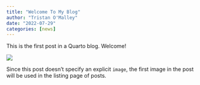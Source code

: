 ```yaml
---
title: "Welcome To My Blog"
author: "Tristan O'Malley"
date: "2022-07-29"
categories: [news]
---
```


This is the first post in a Quarto blog. Welcome!

![](thumbnail.jpg)

Since this post doesn't specify an explicit `image`, the first image in the post will be used in the listing page of posts.
